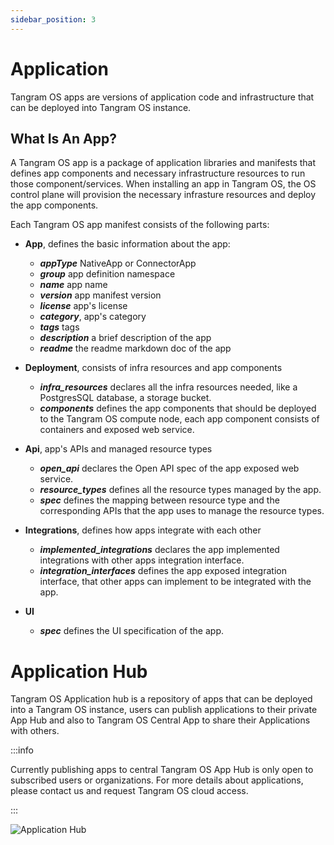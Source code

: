 ```yaml
---
sidebar_position: 3
---
```



# Application


Tangram OS apps are versions of application code and infrastructure that can be deployed into Tangram OS instance.


## What Is An App?

A Tangram OS app is a package of application libraries and manifests that defines app components and necessary infrastructure resources to run those component/services. When installing an app in Tangram OS, the OS control plane will provision the necessary infrasture resources and deploy the app components.

Each Tangram OS app manifest consists of the following parts:

- **App**, defines the basic information about the app:
  - ***appType*** NativeApp or ConnectorApp
  - ***group*** app definition namespace
  - ***name*** app name
  - ***version*** app manifest version
  - ***license*** app's license
  - ***category***, app's category 
  - ***tags*** tags
  - ***description*** a brief description of the app
  - ***readme*** the readme markdown doc of the app 

- **Deployment**, consists of infra resources and app components
  - ***infra_resources*** declares all the infra resources needed, like a PostgresSQL database, a storage bucket.
  - ***components*** defines the app components that should be deployed to the Tangram OS compute node, each app component consists of containers and exposed web service.

- **Api**, app's APIs and managed resource types
  - ***open_api*** declares the Open API spec of the app exposed web service.
  - ***resource_types*** defines all the resource types managed by the app.
  - ***spec*** defines the mapping between resource type and the corresponding APIs that the app uses to manage the resource types.

- **Integrations**, defines how apps integrate with each other
  - ***implemented_integrations*** declares the app implemented integrations with other apps integration interface.
  - ***integration_interfaces*** defines the app exposed integration interface, that other apps can implement to be integrated with the app.

- **UI**
  - ***spec*** defines the UI specification of the app.



# Application Hub

Tangram OS Application hub is a repository of apps that can be deployed into a Tangram OS instance, users can publish applications to their private App Hub and also to Tangram OS Central App to share their Applications with others.

:::info

Currently publishing apps to central Tangram OS App Hub is only open to subscribed users or organizations. For more details about applications, please contact us and request Tangram OS cloud access.

:::

![Application Hub](./img/app_hub.png)
